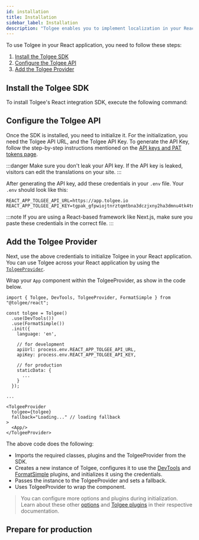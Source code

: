 ```yaml
---
id: installation
title: Installation
sidebar_label: Installation
description: "Tolgee enables you to implement localization in your React application with ease. You can integrate Tolgee in your React application using Tolgee's SDK for React. To use this SDK, start by installing Tolgee for React."
---
```


To use Tolgee in your React application, you need to follow these steps:

1. [Install the Tolgee SDK](#install-the-tolgee-sdk)
2. [Configure the Tolgee API](#configure-the-tolgee-api)
3. [Add the Tolgee Provider](#add-the-tolgee-provider)

## Install the Tolgee SDK

To install Tolgee's React integration SDK, execute the following command:


<InstallationTabs lib="@tolgee/react" />

## Configure the Tolgee API

Once the SDK is installed, you need to initialize it. For the initialization, you need the Tolgee API URL, and the Tolgee API Key. To generate the API Key, follow the step-by-step instructions mentioned on the [API keys and PAT tokens page](../../../platform/account_settings/api_keys_and_pat_tokens).

:::danger
Make sure you don't leak your API key. If the API key is leaked, visitors can edit the translations on your site.
:::

After generating the API key, add these credentials in your `.env` file. Your `.env` should look like this:

```env
REACT_APP_TOLGEE_API_URL=https://app.tolgee.io
REACT_APP_TOLGEE_API_KEY=tgpak_gfpwiojtnrztqmtbna3dczjxny2ha3dmnu4tk4tnnjvgc
```

:::note
If you are using a React-based framework like Next.js, make sure you paste these credentials in the correct file.
:::

## Add the Tolgee Provider

Next, use the above credentials to initialize Tolgee in your React application. You can use Tolgee across your React application by using the [`TolgeeProvider`](./api#tolgeeprovider).

Wrap your `App` component within the TolgeeProvider, as show in the code below.

```tsx
import { Tolgee, DevTools, TolgeeProvider, FormatSimple } from "@tolgee/react";

const tolgee = Tolgee()
  .use(DevTools())
  .use(FormatSimple())
  .init({
    language: 'en',

    // for development
    apiUrl: process.env.REACT_APP_TOLGEE_API_URL,
    apiKey: process.env.REACT_APP_TOLGEE_API_KEY,

    // for production
    staticData: {
      ...
    }
  });

...

<TolgeeProvider
  tolgee={tolgee}
  fallback="Loading..." // loading fallback
>
  <App/>
</TolgeeProvider>
```

The above code does the following:

- Imports the required classes, plugins and the TolgeeProvider from the SDK.
- Creates a new instance of Tolgee, configures it to use the [DevTools](../../api/web_package/plugins#devtools) and [FormatSimple](../../api/core_package/format-simple) plugins, and initializes it using the credentials.
- Passes the instance to the TolgeeProvider and sets a fallback.
- Uses TolgeeProvider to wrap the component.

> You can configure more options and plugins during initialization. Learn about these other [options](../../api/core_package/options) and [Tolgee plugins](../../plugins) in their respective documentation.

## Prepare for production


<PreparingForProduction />


<ExampleBanner framework="React" />

